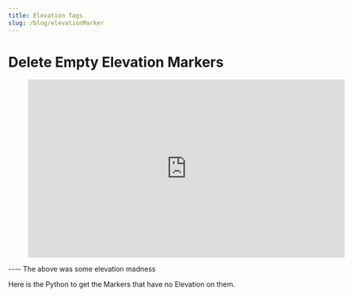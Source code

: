 ```yaml
---
title: Elevation Tags
slug: /blog/elevationMarker
---
```


# Delete Empty Elevation Markers

<figure class="video_container">
  <iframe title="vimeo-player" src="https://player.vimeo.com/video/123620912?h=69a74b37ea" width="640" height="360" frameborder="0" allowfullscreen></iframe>
</figure>
----
 The above was some elevation madness

 Here is the Python to get the Markers that have no Elevation on them.

 <div>
     <Gist id="289930fd823bde3ac0c3316fa2338631" />
 </div>